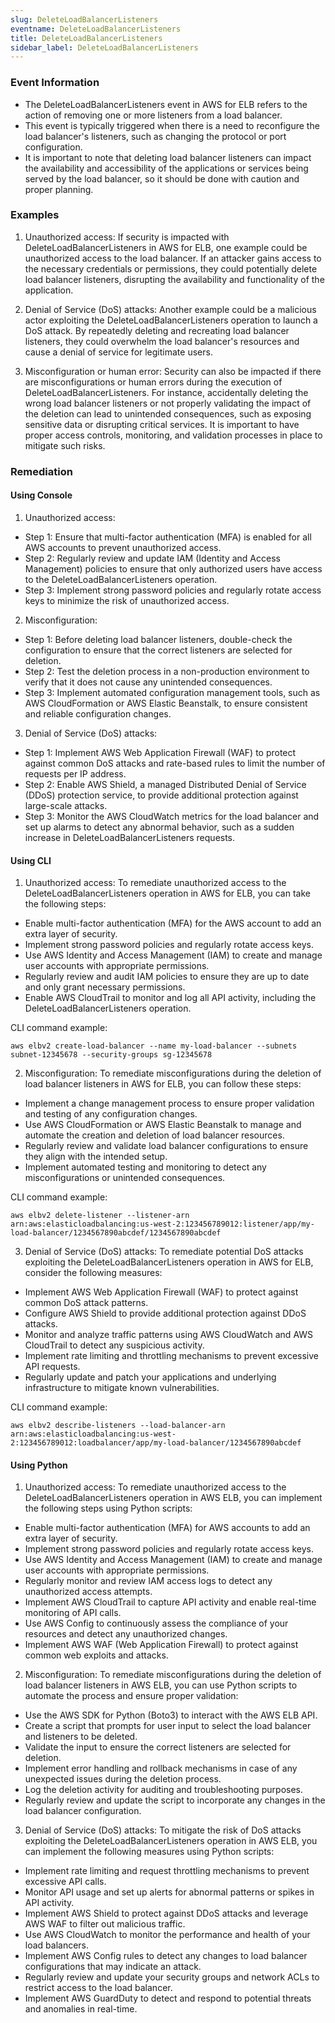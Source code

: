 ```yaml
--- 
slug: DeleteLoadBalancerListeners
eventname: DeleteLoadBalancerListeners
title: DeleteLoadBalancerListeners
sidebar_label: DeleteLoadBalancerListeners
---
```

                       
### Event Information

- The DeleteLoadBalancerListeners event in AWS for ELB refers to the action of removing one or more listeners from a load balancer.
- This event is typically triggered when there is a need to reconfigure the load balancer's listeners, such as changing the protocol or port configuration.
- It is important to note that deleting load balancer listeners can impact the availability and accessibility of the applications or services being served by the load balancer, so it should be done with caution and proper planning.


### Examples

1. Unauthorized access: If security is impacted with DeleteLoadBalancerListeners in AWS for ELB, one example could be unauthorized access to the load balancer. If an attacker gains access to the necessary credentials or permissions, they could potentially delete load balancer listeners, disrupting the availability and functionality of the application.

2. Denial of Service (DoS) attacks: Another example could be a malicious actor exploiting the DeleteLoadBalancerListeners operation to launch a DoS attack. By repeatedly deleting and recreating load balancer listeners, they could overwhelm the load balancer's resources and cause a denial of service for legitimate users.

3. Misconfiguration or human error: Security can also be impacted if there are misconfigurations or human errors during the execution of DeleteLoadBalancerListeners. For instance, accidentally deleting the wrong load balancer listeners or not properly validating the impact of the deletion can lead to unintended consequences, such as exposing sensitive data or disrupting critical services. It is important to have proper access controls, monitoring, and validation processes in place to mitigate such risks.

### Remediation

#### Using Console

1. Unauthorized access:
- Step 1: Ensure that multi-factor authentication (MFA) is enabled for all AWS accounts to prevent unauthorized access.
- Step 2: Regularly review and update IAM (Identity and Access Management) policies to ensure that only authorized users have access to the DeleteLoadBalancerListeners operation.
- Step 3: Implement strong password policies and regularly rotate access keys to minimize the risk of unauthorized access.

2. Misconfiguration:
- Step 1: Before deleting load balancer listeners, double-check the configuration to ensure that the correct listeners are selected for deletion.
- Step 2: Test the deletion process in a non-production environment to verify that it does not cause any unintended consequences.
- Step 3: Implement automated configuration management tools, such as AWS CloudFormation or AWS Elastic Beanstalk, to ensure consistent and reliable configuration changes.

3. Denial of Service (DoS) attacks:
- Step 1: Implement AWS Web Application Firewall (WAF) to protect against common DoS attacks and rate-based rules to limit the number of requests per IP address.
- Step 2: Enable AWS Shield, a managed Distributed Denial of Service (DDoS) protection service, to provide additional protection against large-scale attacks.
- Step 3: Monitor the AWS CloudWatch metrics for the load balancer and set up alarms to detect any abnormal behavior, such as a sudden increase in DeleteLoadBalancerListeners requests.

#### Using CLI

1. Unauthorized access: To remediate unauthorized access to the DeleteLoadBalancerListeners operation in AWS for ELB, you can take the following steps:

- Enable multi-factor authentication (MFA) for the AWS account to add an extra layer of security.
- Implement strong password policies and regularly rotate access keys.
- Use AWS Identity and Access Management (IAM) to create and manage user accounts with appropriate permissions.
- Regularly review and audit IAM policies to ensure they are up to date and only grant necessary permissions.
- Enable AWS CloudTrail to monitor and log all API activity, including the DeleteLoadBalancerListeners operation.

CLI command example: 
```
aws elbv2 create-load-balancer --name my-load-balancer --subnets subnet-12345678 --security-groups sg-12345678
```

2. Misconfiguration: To remediate misconfigurations during the deletion of load balancer listeners in AWS for ELB, you can follow these steps:

- Implement a change management process to ensure proper validation and testing of any configuration changes.
- Use AWS CloudFormation or AWS Elastic Beanstalk to manage and automate the creation and deletion of load balancer resources.
- Regularly review and validate load balancer configurations to ensure they align with the intended setup.
- Implement automated testing and monitoring to detect any misconfigurations or unintended consequences.

CLI command example:
```
aws elbv2 delete-listener --listener-arn arn:aws:elasticloadbalancing:us-west-2:123456789012:listener/app/my-load-balancer/1234567890abcdef/1234567890abcdef
```

3. Denial of Service (DoS) attacks: To remediate potential DoS attacks exploiting the DeleteLoadBalancerListeners operation in AWS for ELB, consider the following measures:

- Implement AWS Web Application Firewall (WAF) to protect against common DoS attack patterns.
- Configure AWS Shield to provide additional protection against DDoS attacks.
- Monitor and analyze traffic patterns using AWS CloudWatch and AWS CloudTrail to detect any suspicious activity.
- Implement rate limiting and throttling mechanisms to prevent excessive API requests.
- Regularly update and patch your applications and underlying infrastructure to mitigate known vulnerabilities.

CLI command example:
```
aws elbv2 describe-listeners --load-balancer-arn arn:aws:elasticloadbalancing:us-west-2:123456789012:loadbalancer/app/my-load-balancer/1234567890abcdef
```

#### Using Python

1. Unauthorized access: To remediate unauthorized access to the DeleteLoadBalancerListeners operation in AWS ELB, you can implement the following steps using Python scripts:

- Enable multi-factor authentication (MFA) for AWS accounts to add an extra layer of security.
- Implement strong password policies and regularly rotate access keys.
- Use AWS Identity and Access Management (IAM) to create and manage user accounts with appropriate permissions.
- Regularly monitor and review IAM access logs to detect any unauthorized access attempts.
- Implement AWS CloudTrail to capture API activity and enable real-time monitoring of API calls.
- Use AWS Config to continuously assess the compliance of your resources and detect any unauthorized changes.
- Implement AWS WAF (Web Application Firewall) to protect against common web exploits and attacks.

2. Misconfiguration: To remediate misconfigurations during the deletion of load balancer listeners in AWS ELB, you can use Python scripts to automate the process and ensure proper validation:

- Use the AWS SDK for Python (Boto3) to interact with the AWS ELB API.
- Create a script that prompts for user input to select the load balancer and listeners to be deleted.
- Validate the input to ensure the correct listeners are selected for deletion.
- Implement error handling and rollback mechanisms in case of any unexpected issues during the deletion process.
- Log the deletion activity for auditing and troubleshooting purposes.
- Regularly review and update the script to incorporate any changes in the load balancer configuration.

3. Denial of Service (DoS) attacks: To mitigate the risk of DoS attacks exploiting the DeleteLoadBalancerListeners operation in AWS ELB, you can implement the following measures using Python scripts:

- Implement rate limiting and request throttling mechanisms to prevent excessive API calls.
- Monitor API usage and set up alerts for abnormal patterns or spikes in API activity.
- Implement AWS Shield to protect against DDoS attacks and leverage AWS WAF to filter out malicious traffic.
- Use AWS CloudWatch to monitor the performance and health of your load balancers.
- Implement AWS Config rules to detect any changes to load balancer configurations that may indicate an attack.
- Regularly review and update your security groups and network ACLs to restrict access to the load balancer.
- Implement AWS GuardDuty to detect and respond to potential threats and anomalies in real-time.


 